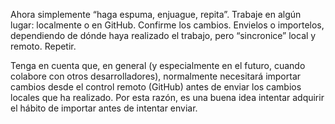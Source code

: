 Ahora simplemente "haga espuma, enjuague, repita". Trabaje en algún lugar: localmente o en GitHub. Confirme los cambios. Envielos o importelos, dependiendo de dónde haya realizado el trabajo, pero "sincronice" local y remoto. Repetir.

Tenga en cuenta que, en general (y especialmente en el futuro, cuando colabore con otros desarrolladores), normalmente necesitará importar cambios desde el control remoto (GitHub) antes de enviar los cambios locales que ha realizado. Por esta razón, es una buena idea intentar adquirir el hábito de importar antes de intentar enviar.
